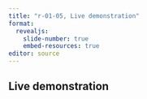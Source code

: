 ```yaml
---
title: "r-01-05, Live demonstration"
format: 
  revealjs:
    slide-number: true
    embed-resources: true
editor: source
---
```


## Live demonstration

:::notes

:::
